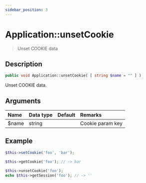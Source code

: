 ```yaml
---
sidebar_position: 3
---
```


# Application::unsetCookie

> Unset COOKIE data

## Description

```php
public void Application::unsetCookie( [ string $name = "" ] )
```

Unset COOKIE data.


## Arguments

| Name    | Data type | Default | Remarks          |
| :------ | :-------- | :------ | :--------------- |
| $name   | string    |         | Cookie param key |


## Example

```php title="Controller - First.php"
$this->setCookie('foo', 'bar');
```

```php title="Controller - Second.php"
$this->getCookie('foo'); // -> bar
```

```php title="Controller - Third.php"
$this->unsetCookie('foo');
echo $this->getSession('foo'); // -> ''
```

